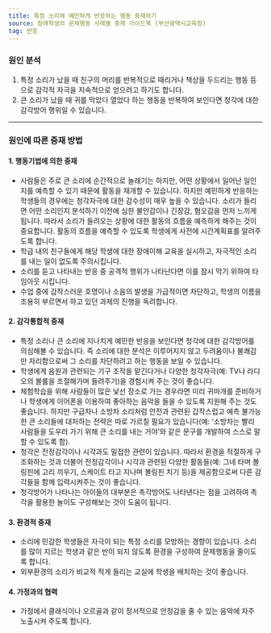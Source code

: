 ```yaml
---
title: 특정 소리에 예민하게 반응하는 행동 중재하기
source: 장애학생의 문제행동 사례별 중재 가이드북 (부산광역시교육청)
tag: 반응
---
```


### 원인 분석

1. 특정 소리가 났을 때 친구의 머리를 반복적으로 때리거나 책상을 두드리는 행동 등으로 감각적 자극을 지속적으로 얻으려고 하기도 합니다.
2. 큰 소리가 났을 때 귀를 막았다 열었다 하는 행동을 반복하여 보인다면 청각에 대한 감각방어 행위일 수 있습니다.

---

### 원인에 따른 중재 방법

#### 1. 행동기법에 의한 중재

- 사람들은 주로 큰 소리에 순간적으로 놀래기는 하지만, 어떤 상황에서 일어난 일인지를 예측할 수 있기 때문에 활동을 재개할 수 있습니다. 하지만 예민하게 반응하는 학생들의 경우에는 청각자극에 대한 감수성이 매우 높을 수 있습니다. 소리가 들리면 어떤 소리인지 분석하기 이전에 심한 불안감이나 긴장감, 혐오감을 먼저 느끼게 됩니다. 따라서 소리가 들려오는 상황에 대한 활동의 흐름을 예측하게 해주는 것이 중요합니다. 활동의 흐름을 예측할 수 있도록 학생에게 사전에 시간계획표를 알려주도록 합니다.
- 학급 내의 친구들에게 해당 학생에 대한 장애이해 교육을 실시하고, 자극적인 소리를 내는 일이 없도록 주의시킵니다.
- 소리를 듣고 나타내는 반응 중 공격적 행위가 나타난다면 이를 잠시 막기 위하여 타임아웃 시킵니다.
- 수업 중에 갑작스러운 호명이나 소음의 발생을 가급적이면 차단하고, 학생의 이름을 조용히 부르면서 하고 있던 과제의 진행을 독려합니다.

#### 2. 감각통합적 중재

- 특정 소리나 큰 소리에 지나치게 예민한 반응을 보인다면 청각에 대한 감각방어를 의심해볼 수 있습니다. 즉 소리에 대한 분석은 이루어지지 않고 두려움이나 불쾌감만 자리함으로써 그 소리를 차단하려고 하는 행동을 보일 수 있습니다.
- 학생에게 음원과 관련되는 기구 조작을 맡긴다거나 다양한 청각자극(예: TV나 라디오의 볼륨을 조절해가며 들려주기)을 경험시켜 주는 것이 좋습니다.
- 체험학습을 위해 사람들이 많은 낯선 장소로 가는 경우라면 미리 귀마개를 준비하거나 학생에게 이어폰을 이용하여 좋아하는 음악을 들을 수 있도록 지원해 주는 것도 좋습니다. 하지만 구급차나 소방차 소리처럼 안전과 관련된 갑작스럽고 예측 불가능한 큰 소리들에 대처하는 전략은 따로 가르칠 필요가 있습니다(예: ‘소방차는 빨리 사람들을 도우러 가기 위해 큰 소리를 내는 거야’와 같은 문구를 개발하여 스스로 말할 수 있도록 함).
- 청각은 전정감각이나 시각과도 밀접한 관련이 있습니다. 따라서 환경을 적절하게 구조화하는 것과 더불어 전정감각이나 시각과 관련된 다양한 활동들(예: 그네 타며 볼링핀에 고리 끼우기, 스케이트 타고 지나며 볼링핀 치기 등)을 제공함으로써 다른 감각들을 함께 입력시켜주는 것이 좋습니다.
- 청각방어가 나타나는 아이들의 대부분은 촉각방어도 나타낸다는 점을 고려하여 촉각을 활용한 놀이도 구성해보는 것이 도움이 됩니다.

#### 3. 환경적 중재

- 소리에 민감한 학생들은 자극이 되는 특정 소리를 모방하는 경향이 있습니다. 소리를 많이 지르는 학생과 같은 반이 되지 않도록 환경을 구성하여 문제행동을 줄이도록 합니다.
- 외부환경의 소리가 비교적 적게 들리는 교실에 학생을 배치하는 것이 좋습니다.

#### 4. 가정과의 협력

- 가정에서 클래식이나 오르골과 같이 정서적으로 안정감을 줄 수 있는 음악에 자주 노출시켜 주도록 합니다.
